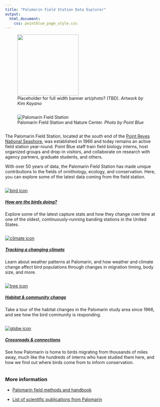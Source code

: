 ```yaml
---
title: "Palomarin Field Station Data Explorer"
output: 
  html_document:
    css: pointblue_page_style.css
---
```

<figure>
<img src="../images/Kayano_art_crop.jpg" height="200px" >
<figcaption>
Placeholder for full width banner art/photo? (TBD). *Artwork by Kim Kayano*
</figcaption>
</figure>

<div class="row">
<div class="column">
<figure>
![](../images/palo_building.jpg "Palomarin Field Station")
<figcaption>
Palomarin Field Station and Nature Center. *Photo by Point Blue*
</figcaption>
</figure>
</div>
<div class="column">
The Palomarin Field Station, located at the south end of the [Point Reyes National Seashore](https://www.nps.gov/pore/index.htm){target="_blank"}, was established in 1966 and today remains an active field station year-round. Point Blue staff train field biology interns, host organized groups and drop-in visitors, and collaborate on research with agency partners, graduate students, and others. 

With over 50 years of data, the Palomarin Field Station has made unique contributions to the fields of ornithology, ecology, and conservation. Here, you can explore some of the latest data coming from the field station.
</div>
</div>

<div class="row">  
<div class="column">  
[![](../images/icons/nature_stewardship.png "bird icon"){#icon}](banding.html)  

##### [How are the birds doing?](banding.html)  

Explore some of the latest capture stats and how they change over time at one of the oldest, continuously-running banding stations in the United States.  
</div>  
<div class="column">  
[![](../images/icons/climate_change.png "climate icon"){#icon}](climate.html)
  
##### [Tracking a changing climate](climate.html)  

Learn about weather patterns at Palomarin, and how weather and climate change affect bird populations through changes in migration timing, body size, and more.  
</div>  
<div class="column">  
[![](../images/icons/ghg.png "tree icon"){#icon}](habitat.html)
  
##### [Habitat & community change](habitat.html)  

Take a tour of the habitat changes in the Palomarin study area since 1966, and see how the bird community is responding.  
</div>  
<div class="column">  
[![](../images/icons/conservation.png "globe icon"){#icon}](connections.html)

##### [Crossroads & connections](connections.html)  

See how Palomarin is home to birds migrating from thousands of miles away, much like the hundreds of interns who have studied them here, and how we find out where birds come from to inform conservation.  
</div>  
</div>  
  
### More information
* [Palomarin field methods and handbook](https://sites.google.com/pointblue.org/palomarinresources/methods)

* [List of scientific publications from Palomarin](https://sites.google.com/pointblue.org/palomarinresources/publications)


  



